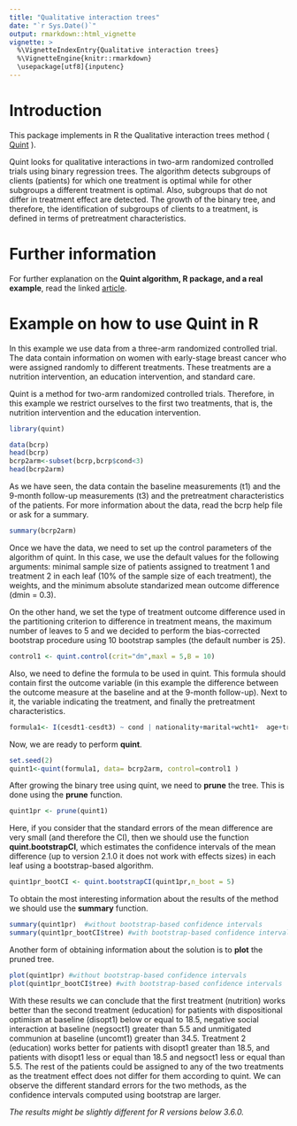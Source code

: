---
title: "Qualitative interaction trees"
date: "`r Sys.Date()`"
output: rmarkdown::html_vignette
vignette: >
  %\VignetteIndexEntry{Qualitative interaction trees}
  %\VignetteEngine{knitr::rmarkdown}
  \usepackage[utf8]{inputenc}
---

# Introduction 

This package implements in R the Qualitative interaction trees method ( [Quint]( https://doi.org/10.1002/sim.5933) ).

Quint looks for qualitative interactions in two-arm randomized controlled trials using
binary regression trees. The algorithm detects subgroups of clients (patients) for 
which one treatment is optimal while for other subgroups a different treatment is optimal. Also, subgroups that do not differ in treatment effect are detected. 
The growth of the binary tree, and therefore, the identification of subgroups 
of clients to a treatment, is defined in terms of pretreatment characteristics.

# Further information

For further explanation on the **Quint algorithm, R package, and a real example**, read the linked [article](https://doi.org/10.3758/s13428-015-0594-z).



# Example on how to use Quint in R

In this example we use data from a three-arm randomized controlled trial. The data 
contain information on women with early-stage breast cancer who were assigned randomly to 
different treatments. These treatments are a nutrition intervention,
an education intervention, and standard care. 

Quint is a method for two-arm randomized controlled trials. Therefore, in this example 
we restrict ourselves to the first two treatments, that is, the nutrition intervention and
the education intervention. 

```{r echo=FALSE,include=FALSE}
library(quint)
```


```{r echo=TRUE, include=TRUE}
data(bcrp)
head(bcrp)
bcrp2arm<-subset(bcrp,bcrp$cond<3)
head(bcrp2arm)
```

As we have seen, the data contain the baseline measurements (t1) and the 9-month follow-up measurements (t3) and the pretreatment characteristics of the patients. For more information about the data, read the bcrp help file or ask for a summary.

```{r echo=TRUE, include=TRUE}
summary(bcrp2arm)
```

Once we have the data, we need to set up the control parameters of the algorithm of quint. In this case,
we use the default values for the following arguments: minimal sample size of patients assigned to treatment 1 and treatment 2 in each leaf (10% of the sample size of each treatment), the weights, and the minimum absolute standarized mean outcome difference (dmin = 0.3).

On the other hand, we set the type of treatment outcome difference used in the partitioning criterion to difference in treatment means, the maximum number of leaves to 5 and we decided to perform the bias-corrected bootstrap procedure using 10 bootstrap samples (the default number is 25).

```{r echo=TRUE, include=TRUE}
control1 <- quint.control(crit="dm",maxl = 5,B = 10)
```

Also, we need to define the formula to be used in quint. This formula should contain
first the outcome variable (in this example the difference between the outcome measure
at the baseline and at the 9-month follow-up). Next to it, the variable indicating the treatment,
and finally the pretreatment characteristics.

```{r echo=TRUE, include=TRUE}
formula1<- I(cesdt1-cesdt3) ~ cond | nationality+marital+wcht1+  age+trext+comorbid+disopt1+uncomt1+negsoct1
```

Now, we are ready to perform **quint**.

```{r echo=TRUE, include=TRUE}
set.seed(2)
quint1<-quint(formula1, data= bcrp2arm, control=control1 )
```

After growing the binary tree using quint, we need to **prune** the tree. This is done
using the **prune** function.

```{r echo=TRUE, include=TRUE}
quint1pr <- prune(quint1)
```

Here, if you consider that the standard errors of the mean difference are very small (and therefore
the CI), then we should use the function **quint.bootstrapCI**, which estimates the confidence intervals of the mean difference (up to version 2.1.0 it does not work with effects sizes) in each leaf using a bootstrap-based algorithm. 

```{r echo=TRUE, include=TRUE}
quint1pr_bootCI <- quint.bootstrapCI(quint1pr,n_boot = 5)
```


To obtain the most interesting information about the results of the method we should
use the **summary** function.

```{r echo=TRUE, include=TRUE}
summary(quint1pr)  #without bootstrap-based confidence intervals 
summary(quint1pr_bootCI$tree) #with bootstrap-based confidence intervals 
```

Another form of obtaining information about the solution is to **plot** the pruned tree.

```{r echo=TRUE, include=TRUE, fig.width=7.5, fig.height=6}
plot(quint1pr) #without bootstrap-based confidence intervals 
plot(quint1pr_bootCI$tree) #with bootstrap-based confidence intervals 
```

With these results we can conclude that the first treatment (nutrition) works better than the second treatment (education) for patients with dispositional optimism at baseline (disopt1)  below or equal to 18.5, negative social interaction at baseline (negsoct1) greater than 5.5 and unmitigated communion at baseline (uncomt1) greater than 34.5. Treatment 2 (education) works better for patients with disopt1 greater than 18.5, and patients with disopt1 less or equal than 18.5 and negsoct1 less or equal than 5.5. The rest of the patients could be assigned to any of the two treatments as the treatment effect does not differ for them according to quint. 
We can observe the different standard errors for the two methods, as the confidence intervals computed using bootstrap are larger.

*The results might be slightly different for R versions below 3.6.0.*



